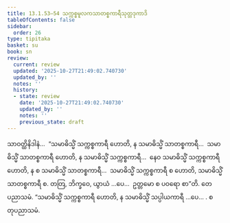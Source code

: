 ```yaml
---
title: 13.1.53–54 သက္ကစ္စမူလကသာတစ္စကာရီသုတ္တဒုကာဒိ
tableOfContents: false
sidebar:
  order: 26
type: tipitaka
basket: su
book: sn
review:
  current: review
  updated: '2025-10-27T21:49:02.740730'
  updated_by: ''
  notes: ''
  history:
  - state: review
    date: '2025-10-27T21:49:02.740730'
    updated_by: ''
    notes: ''
    previous_state: draft
---
```



<ReviewStatus review={frontmatter.review} showDetails={true} />

<HypothesisAnnotation frontmatter={frontmatter} />

<DynamicBreadcrumb />

<Division number="714" book="sn" e="ch" v="18" p="389">

<Paragraph number="1345" book="sn">
သာဝတ္ထိနိဒါနံ…  “သမာဓိသ္မိံ သက္ကစ္စကာရီ ဟောတိ, န သမာဓိသ္မိံ သာတစ္စကာရီ…  သမာဓိသ္မိံ သာတစ္စကာရီ ဟောတိ, န သမာဓိသ္မိံ သက္ကစ္စကာရီ…  နေဝ သမာဓိသ္မိံ သက္ကစ္စကာရီ ဟောတိ, န စ သမာဓိသ္မိံ သာတစ္စကာရီ…  သမာဓိသ္မိံ သက္ကစ္စကာရီ စ ဟောတိ, သမာဓိသ္မိံ သာတစ္စကာရီ စ. တတြ, ဘိက္ခဝေ, ယွာယံ …ပေ…  ဥတ္တမော စ ပဝရော စာ”တိ.

</Paragraph>
</Division>

<Paragraph number="1346" type="center" book="sn">
တေပညာသမံ.


</Paragraph>

<Division number="715" book="sn" e="ch" v="18" p="389">

<Paragraph number="1347" book="sn">
“သမာဓိသ္မိံ သက္ကစ္စကာရီ ဟောတိ, န သမာဓိသ္မိံ သပ္ပါယကာရီ …ပေ… .

</Paragraph>
</Division>

<Paragraph number="1348" type="center" book="sn">
စတုပညာသမံ.
</Paragraph>